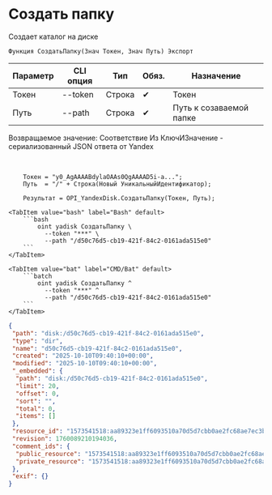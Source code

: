 ﻿---
sidebar_position: 2
description: Создать папку и другие функции для работы с Yandex Disk в Открытом пакете интеграций - бесплатной open-source библиотеке интеграций для 1С:Предприятие 8, OneScript и CLI
keywords: [1C, 1С, 1С:Предприятие, 1С:Предприятие 8.3, API, Интеграция, Сервисы, Обмен, OneScript, CLI, Yandex Disk]
---


# Создать папку
 Создает каталог на диске



`Функция СоздатьПапку(Знач Токен, Знач Путь) Экспорт`

  | Параметр | CLI опция | Тип | Обяз. | Назначение |
  |-|-|-|-|-|
  | Токен | --token | Строка | &#x2714; | Токен |
  | Путь | --path | Строка | &#x2714; | Путь к созаваемой папке |

  
  Возвращаемое значение:   Соответствие Из КлючИЗначение - сериализованный JSON ответа от Yandex

<br/>



```bsl title="Пример использования для 1С:Предприятие/OneScript"
    Токен = "y0_AgAAAABdylaOAAs0QgAAAAD5i-a...";
    Путь  = "/" + Строка(Новый УникальныйИдентификатор);

    Результат = OPI_YandexDisk.СоздатьПапку(Токен, Путь);
```
    

 <Tabs>
  
    <TabItem value="bash" label="Bash" default>
        ```bash
            oint yadisk СоздатьПапку \
              --token "***" \
              --path "/d50c76d5-cb19-421f-84c2-0161ada515e0"
        ```
    </TabItem>
  
    <TabItem value="bat" label="CMD/Bat" default>
        ```batch
            oint yadisk СоздатьПапку ^
              --token "***" ^
              --path "/d50c76d5-cb19-421f-84c2-0161ada515e0"
        ```
    </TabItem>
</Tabs>


```json title="Результат"
{
 "path": "disk:/d50c76d5-cb19-421f-84c2-0161ada515e0",
 "type": "dir",
 "name": "d50c76d5-cb19-421f-84c2-0161ada515e0",
 "created": "2025-10-10T09:40:10+00:00",
 "modified": "2025-10-10T09:40:10+00:00",
 "_embedded": {
  "path": "disk:/d50c76d5-cb19-421f-84c2-0161ada515e0",
  "limit": 20,
  "offset": 0,
  "sort": "",
  "total": 0,
  "items": []
 },
 "resource_id": "1573541518:aa89323e1ff6093510a70d5d7cbb0ae2fc68ae7ec3bf7dd876ec9eb1f597ca18",
 "revision": 1760089210194036,
 "comment_ids": {
  "public_resource": "1573541518:aa89323e1ff6093510a70d5d7cbb0ae2fc68ae7ec3bf7dd876ec9eb1f597ca18",
  "private_resource": "1573541518:aa89323e1ff6093510a70d5d7cbb0ae2fc68ae7ec3bf7dd876ec9eb1f597ca18"
 },
 "exif": {}
}
```
